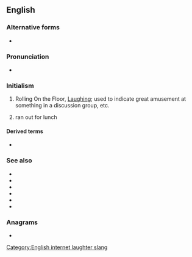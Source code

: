 ==English==

===Alternative forms===
* {{l|en|ROTFL}}

===Pronunciation===
* {{IPA|/ɑɹˌoʊˌɛfˈɛl/|/ɹɒfl̩/|lang=en}}

===Initialism===
{{rfc-header|Initialism}}
{{head|en|initialism}}

# {{lb|en|Internet slang}} Rolling On the Floor, [[laughing|Laughing]]; used to indicate great amusement at something in a discussion group, etc.
# {{lb|en|rare|dated}} ran out for lunch

====Derived terms====
* {{l|en|roflcopter}}

===See also===
* {{l|en|ROFLOL}}
* {{l|en|ROTFLOL}}
* {{l|en|ROFLMAO}}
* {{l|en|ROTFLMAO}}
* {{l|en|LOL}}
* {{l|en|LMAO}}

===Anagrams===
* {{anagrams|en|a=flor|Rolf|flor|flor.|rolf}}

[[Category:English internet laughter slang]]